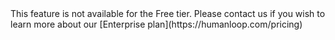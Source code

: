 <Note title="Paid Feature">
  This feature is not available for the Free tier. Please contact us if you wish
  to learn more about our [Enterprise plan](https://humanloop.com/pricing)
</Note>
